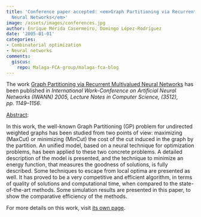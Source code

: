 ```yaml
---
title: 'Conference paper accepted: <em>Graph Partitioning via Recurrent Multivalued
  Neural Networks</em>'
image: /assets/images/conferences.jpg
author: Enrique Mérida Casermeiro, Domingo López-Rodríguez
date: '2005-01-01'
categories:
- Combinatorial optimization
- Neural networks
comments:
  giscus:
    repo: Malaga-FCA-group/malaga-fca-blog
---
```


The work <u>Graph Partitioning via Recurrent Multivalued Neural Networks</u> has been published in <em>International Work-Conference on Artificial Neural Networks (IWANN) 2005, Lecture Notes in Computer Science, (3512), <em>pp. 1149&ndash;1156</em></em>.

<u>Abstract</u>:



In this work, the well-known Graph Partitioning (GP) problem for undirected weighted graphs has been studied from two points of view: maximizing (MaxCut) or minimizing (MinCut) the cost of the cut induced in the graph by the partition. An unified model, based on a neural technique for optimization problems, has been applied to these two concrete problems. A detailed description of the model is presented, and the technique to minimize an energy function, that measures the goodness of solutions, is fully described. Some techniques to escape from local optima are presented as well. It has proved to be a very competitive and efficient algorithm, in terms of quality of solutions and computational time, when compared to the state-of-the-art methods. Some simulation results are presented in this paper, to show the comparative efficiency of the methods.




For more details on this work, visit <a href='/publications/conferences/2005-iwann1'>its own page</a>.
